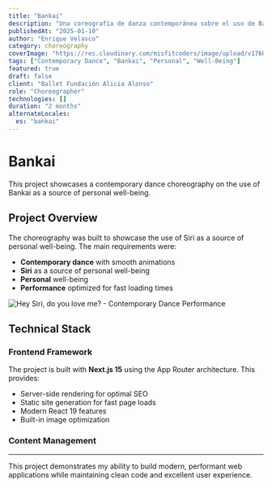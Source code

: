 ```yaml
---
title: "Bankai"
description: "Una coreografía de danza contemporánea sobre el uso de Bankai como fuente de bienestar personal."
publishedAt: "2025-01-10"
author: "Enrique Velasco"
category: choreography
coverImage: "https://res.cloudinary.com/misfitcoders/image/upload/v1760247230/eVelasco/ballets/hey-siri/hey-siri-cover_oxybvv.jpg"
tags: ["Contemporary Dance", "Bankai", "Personal", "Well-Being"]
featured: true
draft: false
client: "Ballet Fundación Alicia Alonso"
role: "Choreographer"
technologies: []
duration: "2 months"
alternateLocales:
  es: "bankai"
---
```


# Bankai

This project showcases a contemporary dance choreography on the use of Bankai as a source of personal well-being.

## Project Overview

The choreography was built to showcase the use of Siri as a source of personal well-being. The main requirements were:

- **Contemporary dance** with smooth animations
- **Siri** as a source of personal well-being
- **Personal** well-being
- **Performance** optimized for fast loading times

![Hey Siri, do you love me? - Contemporary Dance Performance](https://res.cloudinary.com/misfitcoders/image/upload/v1760246855/eVelasco/ballets/hey-siri/hey-siri_yxxif7.jpg)

## Technical Stack

### Frontend Framework

The project is built with **Next.js 15** using the App Router architecture. This provides:

- Server-side rendering for optimal SEO
- Static site generation for fast page loads
- Modern React 19 features
- Built-in image optimization

### Content Management

---

This project demonstrates my ability to build modern, performant web applications while maintaining clean code and excellent user experience.
